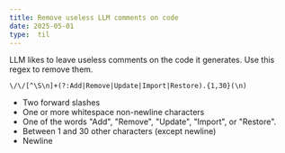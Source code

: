 ```yaml
---
title: Remove useless LLM comments on code
date: 2025-05-01
type:  til
---
```


LLM likes to leave useless comments on the code it generates. Use this regex to remove them.

```regex
\/\/[^\S\n]+(?:Add|Remove|Update|Import|Restore).{1,30}(\n)
```

- Two forward slashes
- One or more whitespace non-newline characters
- One of the words "Add", "Remove", "Update", "Import", or "Restore".
- Between 1 and 30 other characters (except newline)
- Newline
